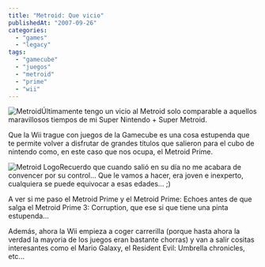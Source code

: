 ```yaml
---
title: "Metroid: Que vicio"
publishedAt: "2007-09-26"
categories: 
  - "games"
  - "legacy"
tags: 
  - "gamecube"
  - "juegos"
  - "metroid"
  - "prime"
  - "wii"
---
```


![Metroid](http://rick.jinlabs.com/i/metroid.jpg)Últimamente tengo un vicio al Metroid solo comparable a aquellos maravillosos tiempos de mi Super Nintendo + Super Metroid.

Que la Wii trague con juegos de la Gamecube es una cosa estupenda que te permite volver a disfrutar de grandes títulos que salieron para el cubo de nintendo como, en este caso que nos ocupa, el Metroid Prime.

![Metroid Logo](http://rick.jinlabs.com/i/metroid_logo.jpg)Recuerdo que cuando salió en su día no me acabara de convencer por su control... Que le vamos a hacer, era joven e inexperto, cualquiera se puede equivocar a esas edades... ;)

A ver si me paso el Metroid Prime y el Metroid Prime: Echoes antes de que salga el Metroid Prime 3: Corruption, que ese si que tiene una pinta estupenda...

Además, ahora la Wii empieza a coger carrerilla (porque hasta ahora la verdad la mayoria de los juegos eran bastante chorras) y van a salir cositas interesantes como el Mario Galaxy, el Resident Evil: Umbrella chronicles, etc...
